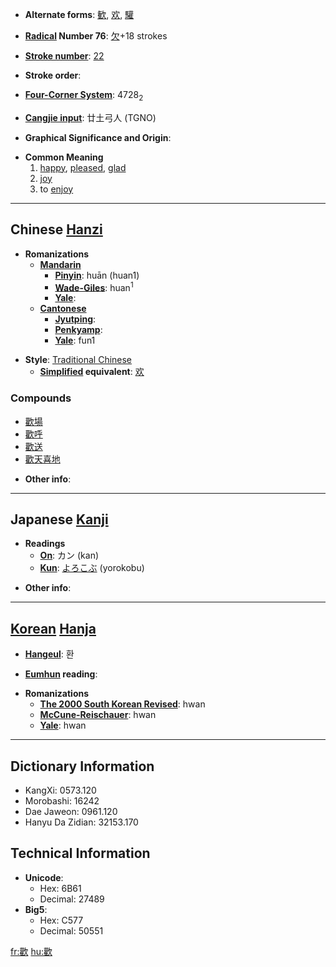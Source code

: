 * '''Alternate forms''': [[歓]], [[欢]], [[驩]]

* '''[[Wiktionary:Chinese radical index| Radical]] Number 76''': [[Wiktionary:Chinese radical index 欠|欠]]+18 strokes

* '''[[Wiktionary:Chinese total strokes index|Stroke number]]''': [[Wiktionary:Chinese total strokes index 22|22]]

* '''Stroke order''': 

* '''[[Wiktionary:Chinese four corner index|Four-Corner System]]''': 4728<sub>2</sub>

* '''[[Wiktionary:Chinese Cangjie index|Cangjie input]]''': 廿土弓人 (TGNO)

* '''Graphical Significance and Origin''': 

* '''Common Meaning'''
*# [[happy]], [[pleased]], [[glad]]
*# [[joy]]
*# to [[enjoy]]


----

== Chinese [[Hanzi]] ==

* '''Romanizations'''
** '''[[Mandarin]]'''
*** '''[[Pinyin]]''': huān (huan1)
*** '''[[Wade-Giles]]''': huan<sup>1</sup>
*** '''[[Yale]]''': 
** '''[[Cantonese]]'''
*** '''[[Jyutping]]''':
*** '''[[Penkyamp]]''': 
*** '''[[Yale]]''': fun1

* '''Style''': [[Traditional Chinese]] 
** '''[[Simplified Chinese|Simplified]] equivalent''': [[欢]]

===Compounds===
*[[歡場]]
*[[歡呼]]
*[[歡送]]
*[[歡天喜地]]

* '''Other info''': 

----

== Japanese [[Kanji]] ==

* '''Readings'''
** '''[[On]]''': カン (kan)
** '''[[Kun]]''': [[よろこぶ]] (yorokobu)

* '''Other info''':  

----

== [[Korean]] [[Hanja]] ==

* '''[[Hangeul]]''': 환

* '''[[Eumhun]] reading''': 

* '''Romanizations'''
** '''[[The 2000 South Korean Revised Romanization|The 2000 South Korean Revised]]''': hwan
** '''[[McCune-Reischauer]]''': hwan
** '''[[Yale]]''': hwan

----

== Dictionary Information ==

* KangXi: 0573.120
* Morobashi: 16242
* Dae Jaweon: 0961.120
* Hanyu Da Zidian: 32153.170

== Technical Information ==

* '''Unicode''':
** Hex: 6B61
** Decimal: 27489
* '''Big5''':
** Hex: C577
** Decimal: 50551

[[fr:歡]]
[[hu:歡]]